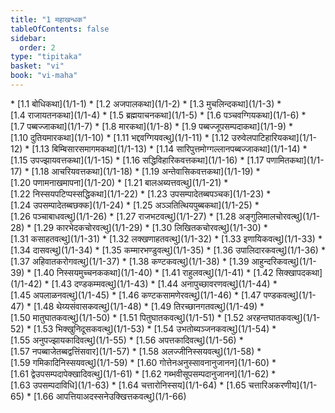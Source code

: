 ```yaml
---
title: "1 महाखन्धक"
tableOfContents: false
sidebar:
  order: 2
type: "tipitaka"
basket: "vi"
book: "vi-maha"
---
```



<DynamicBreadcrumb />



<TableOfContents book="vi-maha" section="1">
* [1.1 बोधिकथा](1/1-1)
* [1.2 अजपालकथा](1/1-2)
* [1.3 मुचलिन्दकथा](1/1-3)
* [1.4 राजायतनकथा](1/1-4)
* [1.5 ब्रह्मयाचनकथा](1/1-5)
* [1.6 पञ्चवग्गियकथा](1/1-6)
* [1.7 पब्बज्जाकथा](1/1-7)
* [1.8 मारकथा](1/1-8)
* [1.9 पब्बज्जूपसम्पदाकथा](1/1-9)
* [1.10 दुतियमारकथा](1/1-10)
* [1.11 भद्दवग्गियवत्थु](1/1-11)
* [1.12 उरुवेलपाटिहारियकथा](1/1-12)
* [1.13 बिम्बिसारसमागमकथा](1/1-13)
* [1.14 सारिपुत्तमोग्गल्लानपब्बज्जाकथा](1/1-14)
* [1.15 उपज्झायवत्तकथा](1/1-15)
* [1.16 सद्धिविहारिकवत्तकथा](1/1-16)
* [1.17 पणामितकथा](1/1-17)
* [1.18 आचरियवत्तकथा](1/1-18)
* [1.19 अन्तेवासिकवत्तकथा](1/1-19)
* [1.20 पणामनाखमापना](1/1-20)
* [1.21 बालअब्यत्तवत्थु](1/1-21)
* [1.22 निस्सयपटिप्पस्सद्धिकथा](1/1-22)
* [1.23 उपसम्पादेतब्बपञ्चक](1/1-23)
* [1.24 उपसम्पादेतब्बछक्क](1/1-24)
* [1.25 अञ्ञतित्थियपुब्बकथा](1/1-25)
* [1.26 पञ्चाबाधवत्थु](1/1-26)
* [1.27 राजभटवत्थु](1/1-27)
* [1.28 अङ्गुलिमालचोरवत्थु](1/1-28)
* [1.29 कारभेदकचोरवत्थु](1/1-29)
* [1.30 लिखितकचोरवत्थु](1/1-30)
* [1.31 कसाहतवत्थु](1/1-31)
* [1.32 लक्खणाहतवत्थु](1/1-32)
* [1.33 इणायिकवत्थु](1/1-33)
* [1.34 दासवत्थु](1/1-34)
* [1.35 कम्मारभण्डुवत्थु](1/1-35)
* [1.36 उपालिदारकवत्थु](1/1-36)
* [1.37 अहिवातकरोगवत्थु](1/1-37)
* [1.38 कण्टकवत्थु](1/1-38)
* [1.39 आहुन्दरिकवत्थु](1/1-39)
* [1.40 निस्सयमुच्चनककथा](1/1-40)
* [1.41 राहुलवत्थु](1/1-41)
* [1.42 सिक्खापदकथा](1/1-42)
* [1.43 दण्डकम्मवत्थु](1/1-43)
* [1.44 अनापुच्छावरणवत्थु](1/1-44)
* [1.45 अपलाळनवत्थु](1/1-45)
* [1.46 कण्टकसामणेरवत्थु](1/1-46)
* [1.47 पण्डकवत्थु](1/1-47)
* [1.48 थेय्यसंवासकवत्थु](1/1-48)
* [1.49 तिरच्छानगतवत्थु](1/1-49)
* [1.50 मातुघातकवत्थु](1/1-50)
* [1.51 पितुघातकवत्थु](1/1-51)
* [1.52 अरहन्तघातकवत्थु](1/1-52)
* [1.53 भिक्खुनिदूसकवत्थु](1/1-53)
* [1.54 उभतोब्यञ्जनकवत्थु](1/1-54)
* [1.55 अनुपज्झायकादिवत्थु](1/1-55)
* [1.56 अपत्तकादिवत्थु](1/1-56)
* [1.57 नपब्बाजेतब्बद्वत्तिंसवार](1/1-57)
* [1.58 अलज्जीनिस्सयवत्थु](1/1-58)
* [1.59 गमिकादिनिस्सयवत्थु](1/1-59)
* [1.60 गोत्तेनअनुस्सावनानुजानन](1/1-60)
* [1.61 द्वेउपसम्पदापेक्खादिवत्थु](1/1-61)
* [1.62 गब्भवीसूपसम्पदानुजानन](1/1-62)
* [1.63 उपसम्पदाविधि](1/1-63)
* [1.64 चत्तारोनिस्सय](1/1-64)
* [1.65 चत्तारिअकरणीय](1/1-65)
* [1.66 आपत्तियाअदस्सनेउक्खित्तकवत्थु](1/1-66)
</TableOfContents>